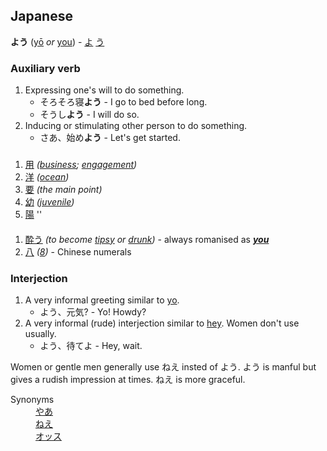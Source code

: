 == Japanese ==
'''よう''' ([[yō]] ''or'' [[you]]) - [[よ]] [[う]]

=== Auxiliary verb ===
# Expressing one's will to do something.
#* そろそろ寝'''よう''' - I go to bed before long.
#* そうし'''よう''' - I will do so.
# Inducing or stimulating other person to do something.
#* さあ、始め'''よう''' - Let's get started.

=== {{Furigana}} ===
{{furistub|よう}}

==== {{Onyomi}} ====

# [[用]] ''([[business]]; [[engagement]])''
# [[洋]] ''([[ocean]])''
# [[要]] ''(the main point)''
# [[幼]] ''([[juvenile]])''
# [[陽]] ''
{{onstub}}

==== {{Kunyomi}} ====
# [[酔う]] ''(to become [[tipsy]] or [[drunk]])'' - always romanised as '''''[[you]]'''''
# [[八]] ''([[8]])'' - Chinese numerals

=== Interjection ===
# A very informal greeting similar to [[yo]].
#* よう、元気? - Yo! Howdy?
# A very informal (rude) interjection similar to [[hey]]. Women don't use usually.
#* よう、待てよ - Hey, wait.
Women or gentle men generally use ねえ insted of よう. よう is manful but gives a rudish impression at times. ねえ is more graceful.

;Synonyms
:[[やあ]]
:[[ねえ]]
:[[オッス]]